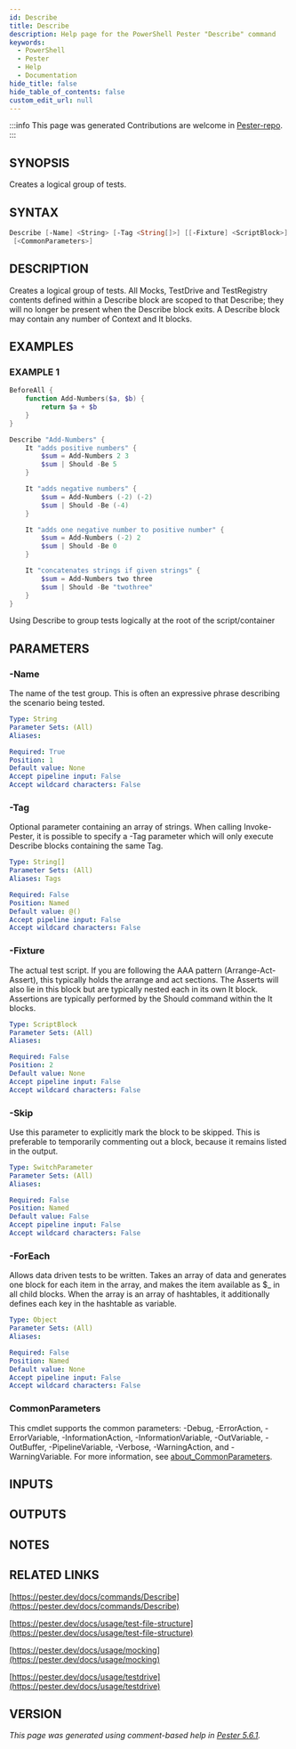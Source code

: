 ```yaml
---
id: Describe
title: Describe
description: Help page for the PowerShell Pester "Describe" command
keywords:
  - PowerShell
  - Pester
  - Help
  - Documentation
hide_title: false
hide_table_of_contents: false
custom_edit_url: null
---
```


:::info This page was generated
Contributions are welcome in [Pester-repo](https://github.com/pester/pester).
:::

## SYNOPSIS

Creates a logical group of tests.

## SYNTAX

```powershell
Describe [-Name] <String> [-Tag <String[]>] [[-Fixture] <ScriptBlock>] [-Skip] [-ForEach <Object>]
 [<CommonParameters>]
```

## DESCRIPTION

Creates a logical group of tests.
All Mocks, TestDrive and TestRegistry contents
defined within a Describe block are scoped to that Describe; they
will no longer be present when the Describe block exits. 
A Describe
block may contain any number of Context and It blocks.

## EXAMPLES

### EXAMPLE 1

```powershell
BeforeAll {
    function Add-Numbers($a, $b) {
        return $a + $b
    }
}

Describe "Add-Numbers" {
    It "adds positive numbers" {
        $sum = Add-Numbers 2 3
        $sum | Should -Be 5
    }

    It "adds negative numbers" {
        $sum = Add-Numbers (-2) (-2)
        $sum | Should -Be (-4)
    }

    It "adds one negative number to positive number" {
        $sum = Add-Numbers (-2) 2
        $sum | Should -Be 0
    }

    It "concatenates strings if given strings" {
        $sum = Add-Numbers two three
        $sum | Should -Be "twothree"
    }
}
```

Using Describe to group tests logically at the root of the script/container

## PARAMETERS

### -Name

The name of the test group.
This is often an expressive phrase describing
the scenario being tested.

```yaml
Type: String
Parameter Sets: (All)
Aliases:

Required: True
Position: 1
Default value: None
Accept pipeline input: False
Accept wildcard characters: False
```

### -Tag

Optional parameter containing an array of strings.
When calling Invoke-Pester,
it is possible to specify a -Tag parameter which will only execute Describe blocks
containing the same Tag.

```yaml
Type: String[]
Parameter Sets: (All)
Aliases: Tags

Required: False
Position: Named
Default value: @()
Accept pipeline input: False
Accept wildcard characters: False
```

### -Fixture

The actual test script.
If you are following the AAA pattern (Arrange-Act-Assert),
this typically holds the arrange and act sections.
The Asserts will also lie
in this block but are typically nested each in its own It block.
Assertions are
typically performed by the Should command within the It blocks.

```yaml
Type: ScriptBlock
Parameter Sets: (All)
Aliases:

Required: False
Position: 2
Default value: None
Accept pipeline input: False
Accept wildcard characters: False
```

### -Skip

Use this parameter to explicitly mark the block to be skipped.
This is preferable to temporarily
commenting out a block, because it remains listed in the output.

```yaml
Type: SwitchParameter
Parameter Sets: (All)
Aliases:

Required: False
Position: Named
Default value: False
Accept pipeline input: False
Accept wildcard characters: False
```

### -ForEach

Allows data driven tests to be written.
Takes an array of data and generates one block for each item in the array, and makes the item
available as $_ in all child blocks.
When the array is an array of hashtables, it additionally
defines each key in the hashtable as variable.

```yaml
Type: Object
Parameter Sets: (All)
Aliases:

Required: False
Position: Named
Default value: None
Accept pipeline input: False
Accept wildcard characters: False
```

### CommonParameters

This cmdlet supports the common parameters: -Debug, -ErrorAction, -ErrorVariable, -InformationAction, -InformationVariable, -OutVariable, -OutBuffer, -PipelineVariable, -Verbose, -WarningAction, and -WarningVariable. For more information, see [about_CommonParameters](http://go.microsoft.com/fwlink/?LinkID=113216).

## INPUTS

## OUTPUTS

## NOTES

## RELATED LINKS

[https://pester.dev/docs/commands/Describe](https://pester.dev/docs/commands/Describe)

[https://pester.dev/docs/usage/test-file-structure](https://pester.dev/docs/usage/test-file-structure)

[https://pester.dev/docs/usage/mocking](https://pester.dev/docs/usage/mocking)

[https://pester.dev/docs/usage/testdrive](https://pester.dev/docs/usage/testdrive)

## VERSION

*This page was generated using comment-based help in [Pester 5.6.1](https://github.com/pester/pester).*
